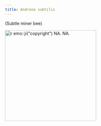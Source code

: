 ```yaml
---
title: Andrena subtilis
---
```

(Subtle miner bee)

[![`r emo::ji("copyright")` NA. NA.](NA){height=300}](NA)
